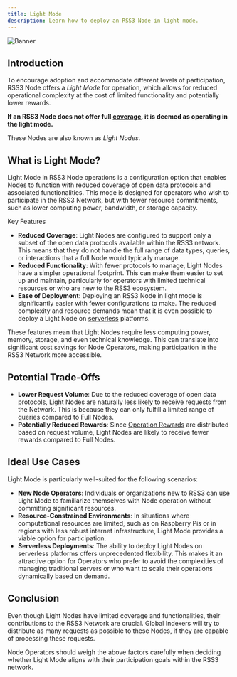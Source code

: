 ```yaml
---
title: Light Mode
description: Learn how to deploy an RSS3 Node in light mode.
---
```


![Banner](./assets/light-mode-banner.png)

## Introduction

To encourage adoption and accommodate different levels of participation, RSS3 Node offers a *Light Mode* for operation, which allows for reduced operational complexity at the cost of limited functionality and potentially lower rewards.

**If an RSS3 Node does not offer full [coverage](/guide/core/dsl/coverage), it is deemed as operating in the light mode.**

These Nodes are also known as *Light Nodes*.

## What is Light Mode?

Light Mode in RSS3 Node operations is a configuration option that enables Nodes to function with reduced coverage of open data protocols and associated functionalities. This mode is designed for operators who wish to participate in the RSS3 Network, but with fewer resource commitments, such as lower computing power, bandwidth, or storage capacity.

Key Features
- **Reduced Coverage**: Light Nodes are configured to support only a subset of the open data protocols available within the RSS3 network.  This means that they do not handle the full range of data types, queries, or interactions that a full Node would typically manage.
- **Reduced Functionality**: With fewer protocols to manage, Light Nodes have a simpler operational footprint. This can make them easier to set up and maintain, particularly for operators with limited technical resources or who are new to the RSS3 ecosystem.
- **Ease of Deployment**: Deploying an RSS3 Node in light mode is significantly easier with fewer configurations to make. The reduced complexity and resource demands mean that it is even possible to deploy a Light Node on [serverless](/guide/core/dsl/deployment/serverless) platforms.

These features mean that Light Nodes require less computing power, memory, storage, and even technical knowledge. This can translate into significant cost savings for Node Operators, making participation in the RSS3 Network more accessible.

## Potential Trade-Offs

- **Lower Request Volume**: Due to the reduced coverage of open data protocols, Light Nodes are naturally less likely to receive requests from the Network. This is because they can only fulfill a limited range of queries compared to Full Nodes.
- **Potentially Reduced Rewards**: Since [Operation Rewards](/guide/core/vsl/fees-and-calculation/network-rewards) are distributed based on request volume, Light Nodes are likely to receive fewer rewards compared to Full Nodes.

## Ideal Use Cases

Light Mode is particularly well-suited for the following scenarios:

- **New Node Operators**: Individuals or organizations new to RSS3 can use Light Mode to familiarize themselves with Node operation without committing significant resources.
- **Resource-Constrained Environments**: In situations where computational resources are limited, such as on Raspberry Pis or in regions with less robust internet infrastructure, Light Mode provides a viable option for participation.
- **Serverless Deployments**: The ability to deploy Light Nodes on serverless platforms offers unprecedented flexibility. This makes it an attractive option for Operators who prefer to avoid the complexities of managing traditional servers or who want to scale their operations dynamically based on demand.

## Conclusion

Even though Light Nodes have limited coverage and functionalities, their contributions to the RSS3 Network are crucial. Global Indexers will try to distribute as many requests as possible to these Nodes, if they are capable of processing these requests.

Node Operators should weigh the above factors carefully when deciding whether Light Mode aligns with their participation goals within the RSS3 network.
